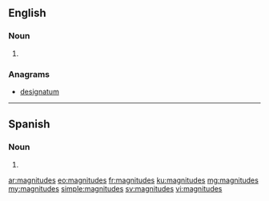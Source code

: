 ==English==

===Noun===
{{head|en}}

# {{plural of|magnitude}}

===Anagrams===
* [[designatum#English|designatum]]

----
==Spanish==

===Noun===
{{head|es|noun form|g=f-p}}

# {{plural of|nocat=1|magnitud|lang=es}}

[[ar:magnitudes]]
[[eo:magnitudes]]
[[fr:magnitudes]]
[[ku:magnitudes]]
[[mg:magnitudes]]
[[my:magnitudes]]
[[simple:magnitudes]]
[[sv:magnitudes]]
[[vi:magnitudes]]